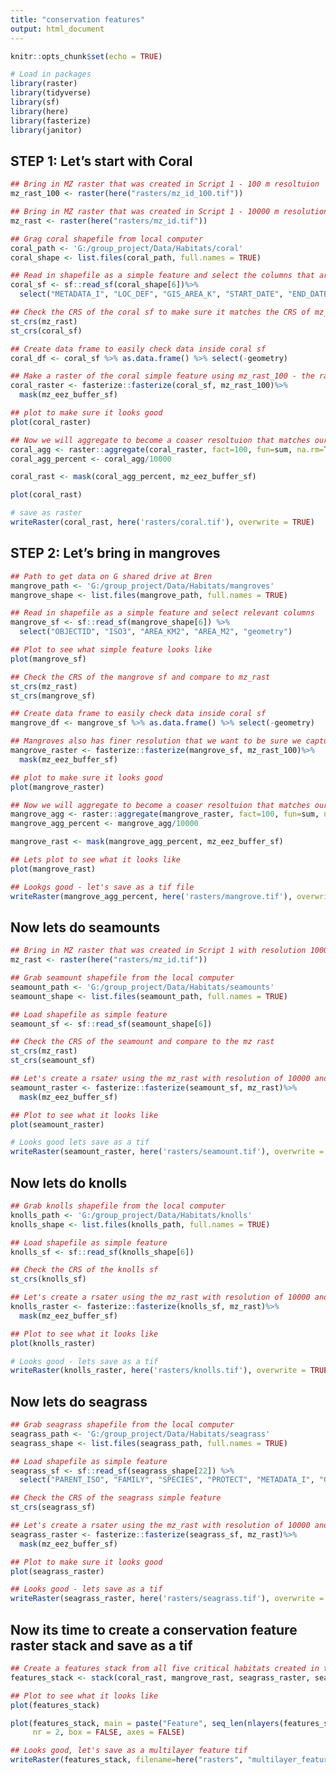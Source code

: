 ```yaml
---
title: "conservation features"
output: html_document
---
```


```r
knitr::opts_chunk$set(echo = TRUE)

# Load in packages
library(raster)
library(tidyverse)
library(sf)
library(here)
library(fasterize)
library(janitor)
```

## STEP 1: Let's start with Coral
```r
## Bring in MZ raster that was created in Script 1 - 100 m resoltuion
mz_rast_100 <- raster(here("rasters/mz_id_100.tif"))

## Bring in MZ raster that was created in Script 1 - 10000 m resolution
mz_rast <- raster(here("rasters/mz_id.tif"))

## Grag coral shapefile from local computer
coral_path <- 'G:/group_project/Data/Habitats/coral'
coral_shape <- list.files(coral_path, full.names = TRUE) 

## Read in shapefile as a simple feature and select the columns that are relevant
coral_sf <- sf::read_sf(coral_shape[6])%>% 
  select("METADATA_I", "LOC_DEF", "GIS_AREA_K", "START_DATE", "END_DATE", "Shape_Leng", "Shape_Le_1", "Shape_Area")

## Check the CRS of the coral sf to make sure it matches the CRS of mz_rast
st_crs(mz_rast)
st_crs(coral_sf)

## Create data frame to easily check data inside coral sf
coral_df <- coral_sf %>% as.data.frame() %>% select(-geometry)

## Make a raster of the coral simple feature using mz_rast_100 - the raster we created at a smaller resolution to set extent and mask to the mz_eez
coral_raster <- fasterize::fasterize(coral_sf, mz_rast_100)%>%
  mask(mz_eez_buffer_sf)

## plot to make sure it looks good
plot(coral_raster)

## Now we will aggregate to become a coaser resoltuion that matches our other rasters at 10000 m
coral_agg <- raster::aggregate(coral_raster, fact=100, fun=sum, na.rm=TRUE)
coral_agg_percent <- coral_agg/10000

coral_rast <- mask(coral_agg_percent, mz_eez_buffer_sf)

plot(coral_rast)

# save as raster
writeRaster(coral_rast, here('rasters/coral.tif'), overwrite = TRUE)

```


## STEP 2: Let's bring in mangroves
```r
## Path to get data on G shared drive at Bren
mangrove_path <- 'G:/group_project/Data/Habitats/mangroves'
mangrove_shape <- list.files(mangrove_path, full.names = TRUE)

## Read in shapefile as a simple feature and select relevant columns
mangrove_sf <- sf::read_sf(mangrove_shape[6]) %>%
  select("OBJECTID", "ISO3", "AREA_KM2", "AREA_M2", "geometry")

## Plot to see what simple feature looks like
plot(mangrove_sf)

## Check the CRS of the mangrove sf and compare to mz_rast
st_crs(mz_rast)
st_crs(mangrove_sf)

## Create data frame to easily check data inside coral sf
mangrove_df <- mangrove_sf %>% as.data.frame() %>% select(-geometry)

## Mangroves also has finer resolution that we want to be sure we capture so lets make a raster of the mangove simple feature using mz_rast_100 - the raster we created at a smaller resolution to set extent and mask to the mz_eez
mangrove_raster <- fasterize::fasterize(mangrove_sf, mz_rast_100)%>%
  mask(mz_eez_buffer_sf)

## plot to make sure it looks good
plot(mangrove_raster)

## Now we will aggregate to become a coaser resoltuion that matches our other rasters at 10000 m
mangrove_agg <- raster::aggregate(mangrove_raster, fact=100, fun=sum, na.rm=TRUE)
mangrove_agg_percent <- mangrove_agg/10000

mangrove_rast <- mask(mangrove_agg_percent, mz_eez_buffer_sf)

## Lets plot to see what it looks like
plot(mangrove_rast)

## Lookgs good - let's save as a tif file
writeRaster(mangrove_agg_percent, here('rasters/mangrove.tif'), overwrite = TRUE)

```

## Now lets do seamounts
```r
## Bring in MZ raster that was created in Script 1 with resolution 10000
mz_rast <- raster(here("rasters/mz_id.tif"))

## Grab seamount shapefile from the local computer
seamount_path <- 'G:/group_project/Data/Habitats/seamounts'
seamount_shape <- list.files(seamount_path, full.names = TRUE)

## Load shapefile as simple feature
seamount_sf <- sf::read_sf(seamount_shape[6]) 

## Check the CRS of the seamount and compare to the mz rast
st_crs(mz_rast)
st_crs(seamount_sf)

## Let's create a rsater using the mz_rast with resolution of 10000 and mask tot the MZ EEZ
seamount_raster <- fasterize::fasterize(seamount_sf, mz_rast)%>%
  mask(mz_eez_buffer_sf)

## Plot to see what it looks like
plot(seamount_raster)

# Looks good lets save as a tif
writeRaster(seamount_raster, here('rasters/seamount.tif'), overwrite = TRUE)
```

## Now lets do knolls
```r
## Grab knolls shapefile from the local computer
knolls_path <- 'G:/group_project/Data/Habitats/knolls'
knolls_shape <- list.files(knolls_path, full.names = TRUE)

## Load shapefile as simple feature
knolls_sf <- sf::read_sf(knolls_shape[6]) 

## Check the CRS of the knolls sf
st_crs(knolls_sf)

## Let's create a rsater using the mz_rast with resolution of 10000 and mask tot the MZ EEZ
knolls_raster <- fasterize::fasterize(knolls_sf, mz_rast)%>%
  mask(mz_eez_buffer_sf)

## Plot to see what it looks like
plot(knolls_raster)

# Looks good - lets save as a tif
writeRaster(knolls_raster, here('rasters/knolls.tif'), overwrite = TRUE)

```

## Now lets do seagrass
```r
## Grab seagrass shapefile from the local computer
seagrass_path <- 'G:/group_project/Data/Habitats/seagrass'
seagrass_shape <- list.files(seagrass_path, full.names = TRUE)

## Load shapefile as simple feature
seagrass_sf <- sf::read_sf(seagrass_shape[22]) %>% 
  select("PARENT_ISO", "FAMILY", "SPECIES", "PROTECT", "METADATA_I", "GIS_AREA_K", "Shape_Leng", "Shape_Area", "geometry")

## Check the CRS of the seagrass simple feature
st_crs(seagrass_sf)

## Let's create a rsater using the mz_rast with resolution of 10000 and mask tot the MZ EEZ
seagrass_raster <- fasterize::fasterize(seagrass_sf, mz_rast)%>%
  mask(mz_eez_buffer_sf)

## Plot to make sure it looks good
plot(seagrass_raster)

## Looks good - lets save as a tif
writeRaster(seagrass_raster, here('rasters/seagrass.tif'), overwrite = TRUE)
```

## Now its time to create a conservation feature raster stack and save as a tif
```r
## Create a features stack from all five critical habitats created in the previous steps
features_stack <- stack(coral_rast, mangrove_rast, seagrass_raster, seamount_raster, knolls_raster)

## Plot to see what it looks like
plot(features_stack)

plot(features_stack, main = paste("Feature", seq_len(nlayers(features_stack))),
     nr = 2, box = FALSE, axes = FALSE)

## Looks good, let's save as a multilayer feature tif
writeRaster(features_stack, filename=here("rasters", "multilayer_feature.tif"), options="INTERLEAVE=BAND", overwrite=TRUE)
```

